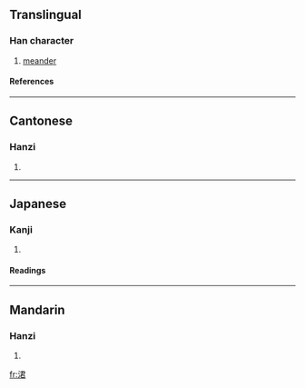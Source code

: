 ==Translingual==
===Han character===
{{Han char|rn=85|rad=水|as=07|sn=10|four=3716<sub>7</sub>|canj=水尸大口 (ESKR)}}
# [[meander]]
====References====
{{Han ref|kx=0627.010|dkj=17540|dj=1029.050|hdz=31635.030|uh=6D92|ud=28050|bh=D24B|bd=53835}}

----
==Cantonese==
===Hanzi===
{{yue-hanzi|jyut=|y=wan1}}
# {{defn|Cantonese}}

----
==Japanese==
===Kanji===
{{ja-kanji|grade=|rs=水07}}
# {{defn|Japanese}} 
====Readings====
{{ja-readings|on=[[とん]] (ton), [[いん]] (in), [[きん]] (kin)|kun=[[はく]] (haku)}}

----
==Mandarin==
===Hanzi===
{{cmn-hanzi|pin=[[tūn]] (tun1), [[xuàn]] (xuan4), [[yuàn]] (yuan4)|wg=t'un<sup>1</sup>, hsüan<sup>4</sup>, yüan<sup>4</sup>}}
# {{defn|Mandarin}}

[[fr:涒]]